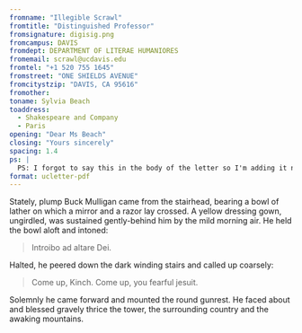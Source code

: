 ```yaml
---
fromname: "Illegible Scrawl"
fromtitle: "Distinguished Professor"
fromsignature: digisig.png
fromcampus: DAVIS 
fromdept: DEPARTMENT OF LITERAE HUMANIORES
fromemail: scrawl@ucdavis.edu
fromtel: "+1 520 755 1645"
fromstreet: "ONE SHIELDS AVENUE"
fromcitystzip: "DAVIS, CA 95616" 
fromother:
toname: Sylvia Beach
toaddress:
  - Shakespeare and Company
  - Paris
opening: "Dear Ms Beach"
closing: "Yours sincerely"
spacing: 1.4
ps: |
  PS: I forgot to say this in the body of the letter so I'm adding it now.
format: ucletter-pdf
---
```


Stately, plump Buck Mulligan came from the stairhead, bearing a bowl of lather on which a mirror and a razor lay crossed. A yellow dressing gown, ungirdled, was sustained gently-behind him by the mild morning air. He held the bowl aloft and intoned:

> Introibo ad altare Dei.

Halted, he peered down the dark winding stairs and called up coarsely:

> Come up, Kinch. Come up, you fearful jesuit.

Solemnly he came forward and mounted the round gunrest. He faced about and blessed gravely thrice the tower, the surrounding country and the awaking mountains. 
